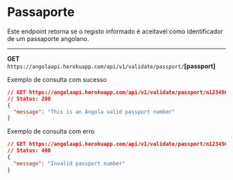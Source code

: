 #  Passaporte

Este endpoint retorna se o registo informado é aceitavél como identificador de um passaporte angolano.

---

**GET** `https://angolaapi.herokuapp.com/api/v1/validate/passport/`**[passport]**

 Exemplo de consulta com sucesso
```json
// GET https://angolaapi.herokuapp.com/api/v1/validate/passport/n1234566
// Status: 200
{
  "message": "This is an Angola valid passport number"
}
```

Exemplo de  consulta com erro

```json
// GET https://angolaapi.herokuapp.com/api/v1/validate/passport/n12345667
// Status: 400
{
  "message": "Invalid passport number"
}
```